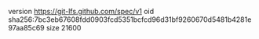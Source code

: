 version https://git-lfs.github.com/spec/v1
oid sha256:7bc3eb67608fdd0903fcd5351bcfcd96d31bf9260670d5481b4281e97aa85c69
size 21600
